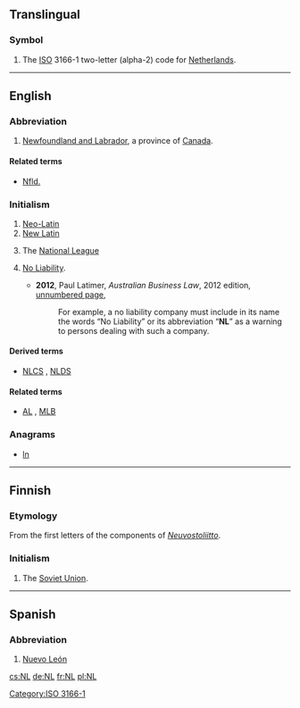 {{also|.nl|nl|nl.|␤}}
==Translingual==

===Symbol===
{{head|mul|symbol}}
# The [[ISO]] 3166-1 two-letter (alpha-2) code for [[Netherlands]].

[[Category:ISO 3166-1]]
----

==English==

===Abbreviation===
{{head|en|abbreviation}}

# [[Newfoundland and Labrador]], a province of [[Canada]].

====Related terms====
* {{sense|province}} [[Nfld.]]

===Initialism===
{{head|en|initialism}}

# [[Neo-Latin]]
# [[New Latin]]
# {{context|US|Canada|baseball|lang=en}} The [[National League]]
# {{context|Australia|business|legal|in a company name|lang=en}}[[no liability|No Liability]].
#* '''2012''', Paul Latimer, ''Australian Business Law'', 2012 edition, [http://books.google.com.au/books?id=FsGY43LveKoC&pg=PT1524&dq=%22nl%22+liability+australia+-intitle:%22%22+-inauthor:%22%22&hl=en&sa=X&ei=b1m_T-KQLqG3iQfto9G_Cg&redir_esc=y#v=onepage&q&f=false unnumbered page],
#*: For example, a no liability company must include in its name the words “No Liability” or its abbreviation “'''NL'''” as a warning to persons dealing with such a company.

====Derived terms====
* {{sense|baseball}} [[NLCS]] , [[NLDS]]
====Related terms====
* {{sense|baseball}} [[AL]] , [[MLB]]

===Anagrams===
* [[ln#English|ln]]

----

==Finnish==

===Etymology===
From the first letters of the components of ''[[Neuvostoliitto]]''.

===Initialism===
{{head|fi|initialism}}

# The [[Soviet Union]].

----

==Spanish==

===Abbreviation===
{{head|es|abbreviation}}

# [[Nuevo León]] {{gloss|Mexican state}}

[[cs:NL]]
[[de:NL]]
[[fr:NL]]
[[pl:NL]]